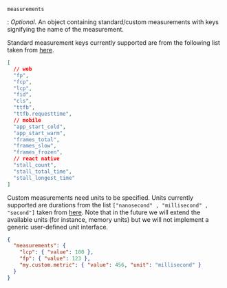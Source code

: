`measurements`

: _Optional_. An object containing standard/custom measurements with keys signifying the name of the measurement.

Standard measurement keys currently supported are from the following list taken from [here](https://github.com/getsentry/sentry/blob/a8c960a933d2ded5225841573d8fc426a482ca9c/static/app/utils/discover/fields.tsx#L654-L676).

```json
[
  // web
  "fp",
  "fcp",
  "lcp",
  "fid",
  "cls",
  "ttfb",
  "ttfb.requesttime",
  // mobile
  "app_start_cold",
  "app_start_warm",
  "frames_total",
  "frames_slow",
  "frames_frozen",
  // react native
  "stall_count",
  "stall_total_time",
  "stall_longest_time"
]
```

Custom measurements need units to be specified. Units currently supported are durations from the list `["nanosecond" , "millisecond" , "second"]` taken from [here](https://github.com/getsentry/relay/blob/1e45a8817e45408ecbdbd3f0a679a5f5e4885290/relay-metrics/src/protocol.rs#L14-L21). Note that in the future we will extend the available units (for instance, memory units) but we will not implement a generic user-defined unit interface.


```json
{
  "measurements": {
    "lcp": { "value": 100 },
    "fp": { "value": 123 },
    "my.custom.metric": { "value": 456, "unit": "millisecond" }
  }
}
```
